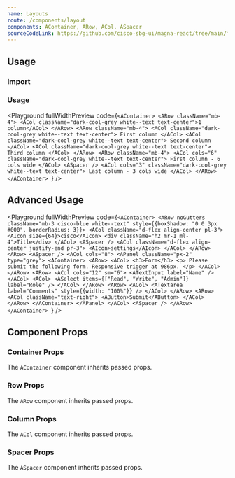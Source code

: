 ```yaml
---
name: Layouts
route: /components/layout
components: AContainer, ARow, ACol, ASpacer
sourceCodeLink: https://github.com/cisco-sbg-ui/magna-react/tree/main/framework/components/ALayout
---
```


## Usage

### Import

<ComponentImport
  components=" AContainer,
  ARow,
  ACol,
  ASpacer"
/>

### Usage

<Playground
  fullWidthPreview
  code={`<AContainer>
  <ARow className="mb-4">
    <ACol className="dark-cool-grey white--text text-center">1 column</ACol>
  </ARow>
  <ARow className="mb-4">
    <ACol className="dark-cool-grey white--text text-center">
      First column
    </ACol>
    <ACol className="dark-cool-grey white--text text-center">
      Second column
    </ACol>
    <ACol className="dark-cool-grey white--text text-center">
      Third column
    </ACol>
  </ARow>
  <ARow className="mb-4">
    <ACol cols="6" className="dark-cool-grey white--text text-center">
      First column - 6 cols wide
    </ACol>
    <ASpacer />
    <ACol cols="3" className="dark-cool-grey white--text text-center">
      Last column - 3 cols wide
    </ACol>
  </ARow>
</AContainer>
`}
/>

## Advanced Usage

<Playground
  fullWidthPreview
  code={`<AContainer>
  <ARow
    noGutters
    className="mb-3 cisco-blue white--text"
    style={{boxShadow: "0 0 3px #000", borderRadius: 3}}>
    <ACol className="d-flex align-center pl-3">
      <AIcon size={64}>cisco</AIcon>
      <div className="h2 mr-1 ml-4">Title</div>
    </ACol>
    <ASpacer />
    <ACol className="d-flex align-center justify-end pr-3">
      <AIcon>settings</AIcon>
    </ACol>
  </ARow>
  <ARow>
    <ASpacer />
    <ACol cols="8">
      <APanel className="px-2" type="grey">
        <AContainer>
          <ARow>
            <ACol>
              <h3>Form</h3>
              <p>
                Please submit the following form. Responsive trigger at 986px.
              </p>
            </ACol>
          </ARow>
          <ARow>
            <ACol cols="12" sm="6">
              <ATextInput label="Name" />
            </ACol>
            <ACol>
              <ASelect items={["Read", "Write", "Admin"]} label="Role" />
            </ACol>
          </ARow>
          <ARow>
            <ACol>
              <ATextarea label="Comments" style={{width: "100%"}} />
            </ACol>
          </ARow>
          <ARow>
            <ACol className="text-right">
              <AButton>Submit</AButton>
            </ACol>
          </ARow>
        </AContainer>
      </APanel>
    </ACol>
    <ASpacer />
  </ARow>
</AContainer>
`}
/>

## Component Props

### Container Props

The `AContainer` component inherits passed props.

<Props of="AContainer" />

### Row Props

The `ARow` component inherits passed props.

<Props of="ARow" />

### Column Props

The `ACol` component inherits passed props.

<Props of="ACol" />

### Spacer Props

The `ASpacer` component inherits passed props.

<Props of="ASpacer" />
